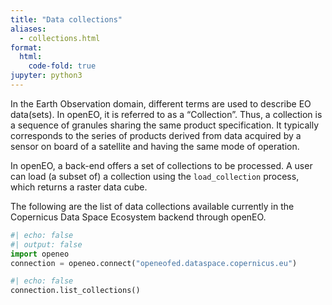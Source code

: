 ```yaml
---
title: "Data collections"
aliases: 
  - collections.html
format:
  html:
    code-fold: true
jupyter: python3
---
```


In the Earth Observation domain, different terms are used to describe EO data(sets). In openEO, it is referred to as a "Collection". Thus, a collection is a sequence of granules sharing the same product specification. It typically corresponds to the series of products derived from data acquired by a sensor on board of a satellite and having the same mode of operation. 

In openEO, a back-end offers a set of collections to be processed.  A user can load (a subset of) a collection using the `load_collection` process, which returns a raster data cube. 

The following are the list of data collections available currently in the Copernicus Data Space Ecosystem backend through openEO.

```python
#| echo: false
#| output: false
import openeo
connection = openeo.connect("openeofed.dataspace.copernicus.eu")

```
```python
#| echo: false
connection.list_collections()
```